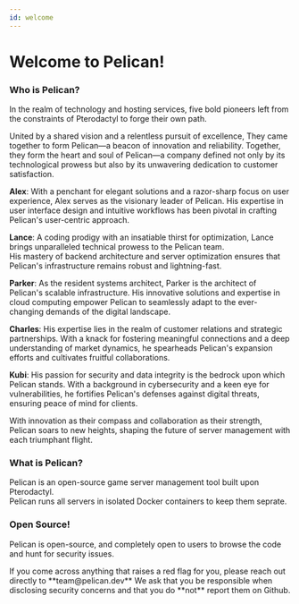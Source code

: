 ```yaml
---
id: welcome
---
```



# Welcome to Pelican!

### Who is Pelican?
In the realm of technology and hosting services, five bold pioneers left from the constraints of Pterodactyl to forge their own path.  

United by a shared vision and a relentless pursuit of excellence, They came together to form Pelican—a beacon of innovation and reliability.
Together, they form the heart and soul of Pelican—a company defined not only by its technological prowess but also by its unwavering dedication to customer satisfaction.  

**Alex**: With a penchant for elegant solutions and a razor-sharp focus on user experience, Alex serves as the visionary leader of Pelican. 
His expertise in user interface design and intuitive workflows has been pivotal in crafting Pelican's user-centric approach.  

**Lance**: A coding prodigy with an insatiable thirst for optimization, Lance brings unparalleled technical prowess to the Pelican team.  
His mastery of backend architecture and server optimization ensures that Pelican's infrastructure remains robust and lightning-fast.  

**Parker**: As the resident systems architect, Parker is the architect of Pelican's scalable infrastructure. 
His innovative solutions and expertise in cloud computing empower Pelican to seamlessly adapt to the ever-changing demands of the digital landscape.

**Charles**: His expertise lies in the realm of customer relations and strategic partnerships. 
With a knack for fostering meaningful connections and a deep understanding of market dynamics, he spearheads Pelican's expansion efforts and cultivates fruitful collaborations.

**Kubi**: His passion for security and data integrity is the bedrock upon which Pelican stands.
With a background in cybersecurity and a keen eye for vulnerabilities, he fortifies Pelican's defenses against digital threats, ensuring peace of mind for clients.

With innovation as their compass and collaboration as their strength, Pelican soars to new heights, shaping the future of server management with each triumphant flight.

### What is Pelican?
Pelican is an open-source game server management tool built upon Pterodactyl.  
Pelican runs all servers in isolated Docker containers to keep them seprate. 

### Open Source!
Pelican is open-source, and completely open to users to browse the code and hunt for security issues.  

<Admonition type="warning" title="🔒 Reporting Security Issues. 🔒">
    If you come across anything that raises a red flag for you, please reach out directly to **team@pelican.dev**  
    We ask that you be responsible when disclosing security concerns and that you do **not** report them on Github.
</Admonition>